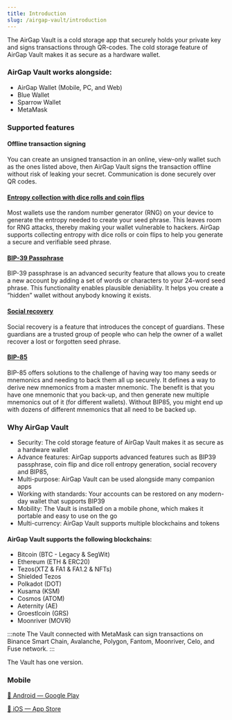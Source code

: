 ```yaml
---
title: Introduction
slug: /airgap-vault/introduction
---
```


The AirGap Vault is a cold storage app that securely holds your private key and signs transactions through QR-codes. The cold storage feature of AirGap Vault makes it as secure as a hardware wallet.

### AirGap Vault works alongside:

- AirGap Wallet (Mobile, PC, and Web)
- Blue Wallet
- Sparrow Wallet
- MetaMask

### Supported features

#### Offline transaction signing

You can create an unsigned transaction in an online, view-only wallet such as the ones listed above, then AirGap Vault signs the transaction offline without risk of leaking your secret. Communication is done securely over QR codes.

#### [Entropy collection with dice rolls and coin flips](https://medium.com/airgap-it/entropy-collection-with-dice-rolls-and-coin-flips-bd34945bf5ce)

Most wallets use the random number generator (RNG) on your device to generate the entropy needed to create your seed phrase. This leaves room for RNG attacks, thereby making your wallet vulnerable to hackers. AirGap supports collecting entropy with dice rolls or coin flips to help you generate a secure and verifiable seed phrase.

#### [BIP-39 Passphrase](https://medium.com/airgap-it/securing-your-crypto-with-plausible-deniability-and-bip-39-passphrases-3bb80be72e75)

BIP-39 passphrase is an advanced security feature that allows you to create a new account by adding a set of words or characters to your 24-word seed phrase. This functionality enables plausible deniability. It helps you create a “hidden” wallet without anybody knowing it exists.

#### [Social recovery](https://support.airgap.it/features/social-recovery)

Social recovery is a feature that introduces the concept of guardians. These guardians are a trusted group of people who can help the owner of a wallet recover a lost or forgotten seed phrase.

#### [BIP-85](https://support.airgap.it/features/bip85/)

BIP-85 offers solutions to the challenge of having way too many seeds or mnemonics and needing to back them all up securely. It defines a way to derive new mnemonics from a master mnemonic. The benefit is that you have one mnemonic that you back-up, and then generate new multiple mnemonics out of it (for different wallets). Without BIP85, you might end up with dozens of different mnemonics that all need to be backed up.

### Why AirGap Vault

- Security: The cold storage feature of AirGap Vault makes it as secure as a hardware wallet
- Advance features: AirGap supports advanced features such as BIP39 passphrase, coin flip and dice roll entropy generation, social recovery and BIP85,
- Multi-purpose: AirGap Vault can be used alongside many companion apps
- Working with standards: Your accounts can be restored on any modern-day wallet that supports BIP39
- Mobility: The Vault is installed on a mobile phone, which makes it portable and easy to use on the go
- Multi-currency: AirGap Vault supports multiple blockchains and tokens

#### AirGap Vault supports the following blockchains:

- Bitcoin (BTC - Legacy & SegWit)
- Ethereum (ETH & ERC20)
- Tezos(XTZ & FA1 & FA1.2 & NFTs)
- Shielded Tezos
- Polkadot (DOT)
- Kusama (KSM)
- Cosmos (ATOM)
- Aeternity (AE)
- Groestlcoin (GRS)
- Moonriver (MOVR)

:::note
The Vault connected with MetaMask can sign transactions on Binance Smart Chain, Avalanche, Polygon, Fantom, Moonriver, Celo, and Fuse network.
:::

The Vault has one version.

### Mobile

[📱 Android — Google Play](https://play.google.com/store/apps/details?id=it.airgap.vault)

[📱 iOS — App Store](https://itunes.apple.com/us/app/airgap-vault-secure-secrets/id1417126841?l=de&ls=1&mt=8)
